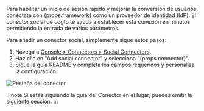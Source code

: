 Para habilitar un inicio de sesión rápido y mejorar la conversión de usuarios, conéctate con {props.framework} como un proveedor de identidad (IdP). El conector social de Logto te ayuda a establecer esta conexión en minutos permitiendo la entrada de varios parámetros.

Para añadir un conector social, simplemente sigue estos pasos:

1. Navega a [Console > Connectors > Social Connectors](https://cloud.logto.io/to/connectors/social).
2. Haz clic en "Add social connector" y selecciona "{props.connector}".
3. Sigue la guía README y completa los campos requeridos y personaliza la configuración.

<img src="/img/tutorial/connector-tab-social.png" alt="Pestaña del conector" />

:::note
Si estás siguiendo la guía del Conector en el lugar, puedes omitir la siguiente sección.
:::
